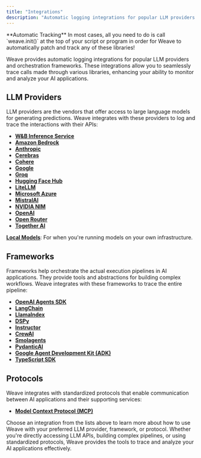 ```yaml
---
title: "Integrations"
description: "Automatic logging integrations for popular LLM providers and orchestration frameworks"
---
```


<Check>
**Automatic Tracking**
In most cases, all you need to do is call `weave.init()` at the top of your script or program in order for Weave to automatically patch and track any of these libraries!
</Check>

Weave provides automatic logging integrations for popular LLM providers and orchestration frameworks. These integrations allow you to seamlessly trace calls made through various libraries, enhancing your ability to monitor and analyze your AI applications.

## LLM Providers

LLM providers are the vendors that offer access to large language models for generating predictions. Weave integrates with these providers to log and trace the interactions with their APIs:

- **[W&B Inference Service](/guides/integrations/inference)**
- **[Amazon Bedrock](/guides/integrations/bedrock)**
- **[Anthropic](/guides/integrations/anthropic)**
- **[Cerebras](/guides/integrations/cerebras)**
- **[Cohere](/guides/integrations/cohere)**
- **[Google](/guides/integrations/google)**
- **[Groq](/guides/integrations/groq)**
- **[Hugging Face Hub](/guides/integrations/huggingface)**
- **[LiteLLM](/guides/integrations/litellm)**
- **[Microsoft Azure](/guides/integrations/azure)**
- **[MistralAI](/guides/integrations/mistral)**
- **[NVIDIA NIM](/guides/integrations/nvidia_nim)**
- **[OpenAI](/guides/integrations/openai)**
- **[Open Router](/guides/integrations/openrouter)**
- **[Together AI](/guides/integrations/together_ai)**

**[Local Models](/guides/integrations/local_models)**: For when you're running models on your own infrastructure.

## Frameworks

Frameworks help orchestrate the actual execution pipelines in AI applications. They provide tools and abstractions for building complex workflows. Weave integrates with these frameworks to trace the entire pipeline:

- **[OpenAI Agents SDK](/guides/integrations/openai_agents)**
- **[LangChain](/guides/integrations/langchain)**
- **[LlamaIndex](/guides/integrations/llamaindex)**
- **[DSPy](/guides/integrations/dspy)**
- **[Instructor](/guides/integrations/instructor)**
- **[CrewAI](/guides/integrations/crewai)**
- **[Smolagents](/guides/integrations/smolagents)**
- **[PydanticAI](/guides/integrations/pydantic_ai)**
- **[Google Agent Development Kit (ADK)](/guides/integrations/google_adk.mdx)**
- **[TypeScript SDK](/guides/integrations/js.mdx)**

## Protocols

Weave integrates with standardized protocols that enable communication between AI applications and their supporting services:

- **[Model Context Protocol (MCP)](/guides/integrations/mcp)**

Choose an integration from the lists above to learn more about how to use Weave with your preferred LLM provider, framework, or protocol. Whether you're directly accessing LLM APIs, building complex pipelines, or using standardized protocols, Weave provides the tools to trace and analyze your AI applications effectively.
